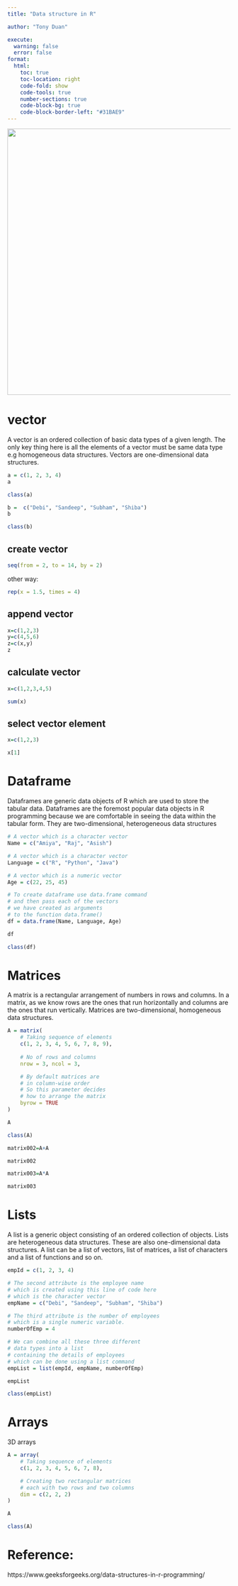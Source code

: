 ```yaml
---
title: "Data structure in R"

author: "Tony Duan"

execute:
  warning: false
  error: false
format:
  html:
    toc: true
    toc-location: right
    code-fold: show
    code-tools: true
    number-sections: true
    code-block-bg: true
    code-block-border-left: "#31BAE9"
---
```


![](images/download.jpg){width="600"}



# vector

A vector is an ordered collection of basic data types of a given length. The only key thing here is all the elements of a vector must be same data type e.g homogeneous data structures. Vectors are one-dimensional data structures.

```r
a = c(1, 2, 3, 4)
a
```

```r
class(a)
```

```r
b =  c("Debi", "Sandeep", "Subham", "Shiba")
b
```

```r
class(b)
```
## create vector

```r
seq(from = 2, to = 14, by = 2) 
```

other way:
```r
rep(x = 1.5, times = 4)  
```


## append vector

```r
x=c(1,2,3)
y=c(4,5,6)
z=c(x,y)
z
```

## calculate vector

```r
x=c(1,2,3,4,5)

sum(x)
```


## select vector element
```r
x=c(1,2,3)

x[1]
```



# Dataframe

Dataframes are generic data objects of R which are used to store the tabular data. Dataframes are the foremost popular data objects in R programming because we are comfortable in seeing the data within the tabular form. They are two-dimensional, heterogeneous data structures

```r
# A vector which is a character vector
Name = c("Amiya", "Raj", "Asish")

# A vector which is a character vector
Language = c("R", "Python", "Java")

# A vector which is a numeric vector
Age = c(22, 25, 45)

# To create dataframe use data.frame command
# and then pass each of the vectors 
# we have created as arguments
# to the function data.frame()
df = data.frame(Name, Language, Age)

df
```
```r
class(df)
```

# Matrices

A matrix is a rectangular arrangement of numbers in rows and columns. In a matrix, as we know rows are the ones that run horizontally and columns are the ones that run vertically. Matrices are two-dimensional, homogeneous data structures.

```r
A = matrix(
    # Taking sequence of elements
    c(1, 2, 3, 4, 5, 6, 7, 8, 9), 
    
    # No of rows and columns
    nrow = 3, ncol = 3,  

    # By default matrices are 
    # in column-wise order 
    # So this parameter decides
    # how to arrange the matrix          
    byrow = TRUE                             
)

A
```

```r
class(A)
```

```r
matrix002=A+A

matrix002
```

```r
matrix003=A*A

matrix003
```

# Lists

A list is a generic object consisting of an ordered collection of objects. Lists are heterogeneous data structures. These are also one-dimensional data structures. A list can be a list of vectors, list of matrices, a list of characters and a list of functions and so on.

```r
empId = c(1, 2, 3, 4)

# The second attribute is the employee name 
# which is created using this line of code here
# which is the character vector 
empName = c("Debi", "Sandeep", "Subham", "Shiba")

# The third attribute is the number of employees
# which is a single numeric variable.
numberOfEmp = 4

# We can combine all these three different
# data types into a list
# containing the details of employees
# which can be done using a list command
empList = list(empId, empName, numberOfEmp)

empList
```

```r
class(empList)
```

# Arrays

3D arrays

```r
A = array(
    # Taking sequence of elements
    c(1, 2, 3, 4, 5, 6, 7, 8),

    # Creating two rectangular matrices 
    # each with two rows and two columns
    dim = c(2, 2, 2)                        
)

A
```

```r
class(A)
```


# Reference:

https://www.geeksforgeeks.org/data-structures-in-r-programming/
